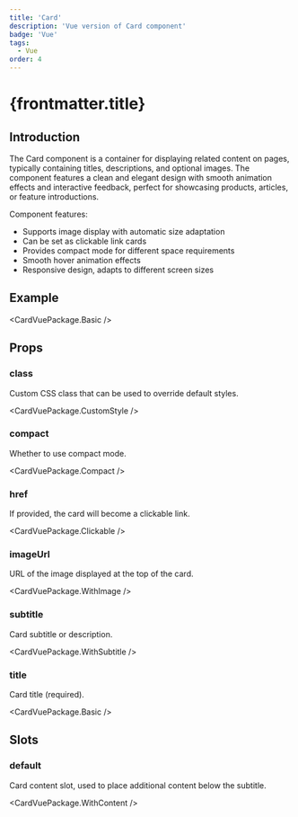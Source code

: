 ```yaml
---
title: 'Card'
description: 'Vue version of Card component'
badge: 'Vue'
tags:
  - Vue
order: 4
---
```



# {frontmatter.title}

## Introduction

The Card component is a container for displaying related content on pages, typically containing titles, descriptions, and optional images. The component features a clean and elegant design with smooth animation effects and interactive feedback, perfect for showcasing products, articles, or feature introductions.

Component features:

- Supports image display with automatic size adaptation
- Can be set as clickable link cards
- Provides compact mode for different space requirements
- Smooth hover animation effects
- Responsive design, adapts to different screen sizes

## Example

<CardVuePackage.Basic />

## Props

### class

Custom CSS class that can be used to override default styles.

<CardVuePackage.CustomStyle />

### compact

Whether to use compact mode.

<CardVuePackage.Compact />

### href

If provided, the card will become a clickable link.

<CardVuePackage.Clickable />

### imageUrl

URL of the image displayed at the top of the card.

<CardVuePackage.WithImage />

### subtitle

Card subtitle or description.

<CardVuePackage.WithSubtitle />

### title

Card title (required).

<CardVuePackage.Basic />

## Slots

### default

Card content slot, used to place additional content below the subtitle.

<CardVuePackage.WithContent />
